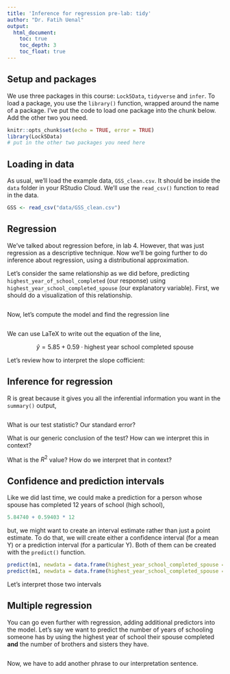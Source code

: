 ```yaml
---
title: 'Inference for regression pre-lab: tidy'
author: "Dr. Fatih Uenal"
output:
  html_document:
    toc: true
    toc_depth: 3
    toc_float: true
---
```


## Setup and packages

We use three packages in this course: `Lock5Data`, `tidyverse` and `infer`. To load a package, you use the `library()` function, wrapped around the name of a package. I've put the code to load one package into the chunk below. Add the other two you need. 

```r
knitr::opts_chunk$set(echo = TRUE, error = TRUE)
library(Lock5Data)
# put in the other two packages you need here
```

## Loading in data

As usual, we'll load the example data, `GSS_clean.csv`. It should be inside the `data` folder in your RStudio Cloud. We'll use the `read_csv()` function to read in the data. 

```r
GSS <- read_csv("data/GSS_clean.csv")
```

## Regression

We've talked about regression before, in lab 4. However, that was just regression as a descriptive technique. Now we'll be going further to do inference about regression, using a distributional approximation. 

Let's consider the same relationship as we did before, predicting `highest_year_of_school_completed` (our response) using `highest_year_school_completed_spouse` (our explanatory variable). First, we should do a visualization of this relationship. 

```r

```

Now, let's compute the model and find the regression line

```r

```

We can use LaTeX to write out the equation of the line,

$$
\hat{y} = 5.85 + 0.59\cdot\text{highest year school completed spouse}
$$

Let's review how to interpret the slope cofficient:



## Inference for regression

R is great because it gives you all the inferential information you want in the `summary()` output,

```r

```

What is our test statistic? Our standard error?

What is our generic conclusion of the test? How can we interpret this in context?

What is the $R^2$ value? How do we interpret that in context?


## Confidence and prediction intervals

Like we did last time, we could make a prediction for a person whose spouse has completed 12 years of school (high school),

```r
5.84740 + 0.59403 * 12
```

but, we might want to create an interval estimate rather than just a point estimate. To do that, we will create either a confidence interval (for a mean Y) or a prediction interval (for a particular Y). Both of them can be created with the `predict()` function. 

```r
predict(m1, newdata = data.frame(highest_year_school_completed_spouse = 12), interval = "confidence")
predict(m1, newdata = data.frame(highest_year_school_completed_spouse = 12), interval = "prediction")
```

Let's interpret those two intervals


## Multiple regression

You can go even further with regression, adding additional predictors into the model. Let's say we want to predict the number of years of schooling someone has by using the highest year of school their spouse completed **and** the number of brothers and sisters they have. 

```r

```

Now, we have to add another phrase to our interpretation sentence. 


